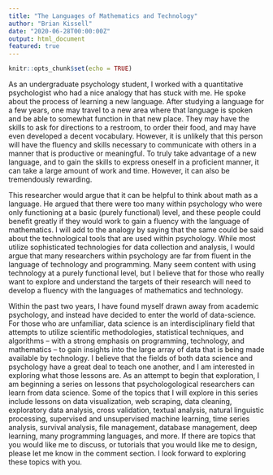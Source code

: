 ```yaml
---
title: "The Languages of Mathematics and Technology"
author: "Brian Kissell"
date: "2020-06-28T00:00:00Z"
output: html_document
featured: true
---
```


```r
knitr::opts_chunk$set(echo = TRUE)
```

As an undergraduate psychology student, I worked with a quantitative psychologist who had a nice analogy that has stuck with me. He spoke about the process of learning a new language. After studying a language for a few years, one may travel to a new area where that language is spoken and be able to somewhat function in that new place. They may have the skills to ask for directions to a restroom, to order their food, and may have even developed a decent vocabulary. However, it is unlikely that this person will have the fluency and skills necessary to communicate with others in a manner that is productive or meaningful. To truly take advantage of a new language, and to gain the skills to express oneself in a proficient manner, it can take a large amount of work and time. However, it can also be tremendously rewarding. 

This researcher would argue that it can be helpful to think about math as a language. He argued that there were too many within psychology who were only functioning at a basic (purely functional) level, and these people could benefit greatly if they would work to gain a fluency with the language of mathematics. I will add to the analogy by saying that the same could be said about the technological tools that are used within psychology. While most utilize sophisticated technologies for data collection and analysis, I would argue that many researchers within psychology are far from fluent in the language of technology and programming. Many seem content with using technology at a purely functional level, but I believe that for those who really want to explore and understand the targets of their research will need to develop a fluency with the languages of mathematics and technology.

Within the past two years, I have found myself drawn away from academic psychology, and instead have decided to enter the world of data-science. For those who are unfamiliar, data science is an interdisciplinary field that attempts to utilize scientific methodologies, statistical techniques, and algorithms – with a strong emphasis on programming, technology, and mathematics – to gain insights into the large array of data that is being made available by technology. I believe that the fields of both data science and psychology have a great deal to teach one another, and I am interested in exploring what those lessons are. As an attempt to begin that exploration, I am beginning a series on lessons that psychologological researchers can learn from data science. Some of the topics that I will explore in this series include lessons on data visualization, web scraping, data cleaning, exploratory data analysis, cross validation, textual analysis, natural linguistic processing, supervised and unsupervised machine learning, time series analysis, survival analysis, file management, database management, deep learning, many programming languages, and more. If there are topics that you would like me to discuss, or tutorials that you would like me to design, please let me know in the comment section. I look forward to exploring these topics with you.